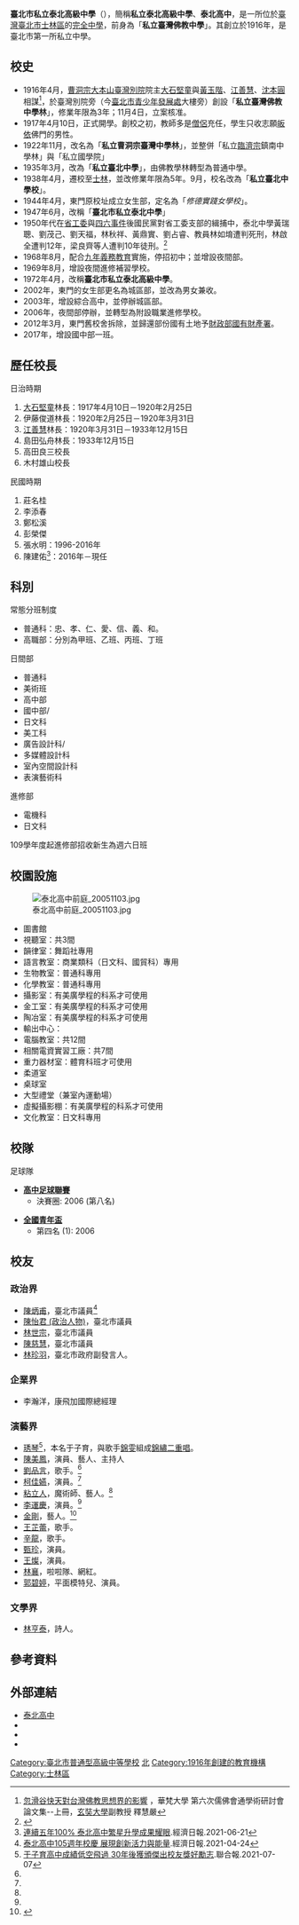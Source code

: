 {{Infobox_School
|name = 臺北市私立泰北高級中學
|other_name = Taipei Private Taibei High School
|logo = [[File:泰北高中校徽.png|250px]]
|image = [[File:Taibei_High_School_main_gate_20180519.jpg|250px]]
|image_caption = 泰北高中大門
|motto = 精、勤、誠、毅
|established = 1916年私立臺灣佛教中學林
|type = 私立[[完全中學|完全中學]]<br>[[技術型高級中等學校|技術型高級中等學校]]
|grades = 國一到國三<br>高一到高三
|principal = 陳建佑
|postcode = 111005
|address = {{flagicon|TWN}}[[臺北市|臺北市]][[士林區|士林區]]福林路240號
|website = {{url|http://webnew.tpsh.tp.edu.tw}}
|area = 24,777平方公尺<ref name="high_school_data_109">{{Cite web|url=https://depart.moe.edu.tw/eD4500/News_Content.aspx?n=48EBDB3B9D51F2B8&sms=F78B10654B1FDBB5&s=FB5F758C2022DD39|title=高級中等學校概況統計 (109學年度)|author=中華民國教育部統計處|language=zh-tw|accessdate=2022-02-26}}</ref>
|gender = [[男女合校|男女合校]]
|faculty = 67人<ref name="high_school_data_109"/>
|staff = 15人<ref name="high_school_data_109"/>
|enrollment = 國中部69人<br>高中部667人<br>進修部46人<ref name="high_school_data_109"/>
|classes = 國中部3班<br>高中部24班<br>進修部3班<ref name="high_school_data_109"/>
|number = +8862-2882-5560
|district=[[臺北市|臺北市]][[士林區|士林區]]
|coordinates=
}}

'''臺北市私立泰北高級中學'''（{{lang-en|Private Taibei Senior High School}}），簡稱'''私立泰北高級中學'''、'''泰北高中'''，是一所位於[[臺灣|臺灣]][[臺北市|臺北市]][[士林區|士林區]]的[[完全中學|完全中學]]，前身為「'''私立臺灣佛教中學'''」。其創立於1916年，是臺北市第一所私立中學。

== 校史 ==
*1916年4月，[[曹洞宗|曹洞宗]][[曹洞宗大本山臺灣別院鐘|大本山臺灣別院]]院主[[大石堅童|大石堅童]]與[[黃玉階|黃玉階]]、[[江善慧|江善慧]]、[[沈本圓|沈本圓]]相謀<ref>[http://buddhism.lib.ntu.edu.tw/FULLTEXT/JR-HFU/nx020898.htm 忽滑谷快天對台灣佛教思想界的影響] {{Wayback|url=http://buddhism.lib.ntu.edu.tw/FULLTEXT/JR-HFU/nx020898.htm |date=20181003160429 }}，華梵大學 第六次儒佛會通學術研討會論文集--上冊，[[玄奘大學|玄奘大學]]副教授 釋慧嚴</ref>，於臺灣別院旁（今[[臺北市青少年發展處|臺北市青少年發展處]]大樓旁）創設「'''私立臺灣佛教中學林'''」，修業年限為3年；11月4日，立案核准。
*1917年4月10日，正式開學。創校之初，教師多是[[僧侶|僧侶]]充任，學生只收志願[[皈依|皈依]]佛門的男性。
*1922年11月，改名為「'''私立曹洞宗臺灣中學林'''」，並整併「私立[[臨濟宗|臨濟宗]]鎮南中學林」與「私立國學院」
*1935年3月，改為「'''私立臺北中學'''」，由佛教學林轉型為普通中學。
*1938年4月，遷校至[[士林區|士林]]，並改修業年限為5年。9月，校名改為「'''私立臺北中學校'''」。
*1944年4月，東門原校址成立女生部，定名為「''修德實踐女學校''」。
*1947年6月，改稱「'''臺北市私立泰北中學'''」
*1950年代在[[省工委|省工委]]與[[四六事件|四六事件]]後國民黨對省工委支部的緝捕中，泰北中學黃瑞聰、劉茂己、劉天福，林秋祥、黃鼎實、劉占睿、教員林如堉遭判死刑，林啟全遭判12年，梁良齊等人遭判10年徒刑。<ref>{{Cite web |url=http://ios20.asdc.tw/e1_46/ |title=省工委與四六事件 |access-date=2017-01-21 |archive-url=https://web.archive.org/web/20170202011158/http://ios20.asdc.tw/e1_46/ |archive-date=2017-02-02 |dead-url=yes }}</ref>
*1968年8月，配合[[九年義務教育|九年義務教育]]實施，停招初中；並增設夜間部。
*1969年8月，增設夜間進修補習學校。
*1972年4月，改稱'''臺北市私立泰北高級中學'''。
*2002年，東門的女生部更名為城區部，並改為男女兼收。
*2003年，增設綜合高中，並停辦城區部。
*2006年，夜間部停辦，並轉型為附設職業進修學校。
*2012年3月，東門舊校舍拆除，並歸還部份國有土地予[[財政部國有財產署|財政部國有財產署]]。
*2017年，增設國中部一班。

== 歷任校長 ==
;日治時期
#[[大石堅童|大石堅童]]林長：1917年4月10日－1920年2月25日
#伊藤俊道林長：1920年2月25日－1920年3月31日
#[[江善慧|江善慧]]林長：1920年3月31日－1933年12月15日
#島田弘舟林長：1933年12月15日
#高田良三校長
#木村雄山校長

;民國時期
#莊名桂
#李添春
#鄭松溪
#彭榮傑
#張水明：1996-2016年
#陳建佑<ref>[https://money.udn.com/money/amp/story/5723/5547444 連續五年100% 泰北高中繁星升學成果耀眼].經濟日報.2021-06-21</ref>：2016年－現任

== 科別 ==
;常態分班制度
*普通科：忠、孝、仁、愛、信、義、和。
*高職部：分別為甲班、乙班、丙班、丁班

;日間部
*普通科
*美術班
*高中部
*國中部/
*日文科
*美工科
*廣告設計科/
*多媒體設計科
*室內空間設計科
*表演藝術科

;進修部
*電機科
*日文科
109學年度起進修部招收新生為週六日班

== 校園設施 ==
[[File:泰北高中前庭_20051103.jpg|thumb]]

*圖書館
*視聽室：共3間
*韻律室：舞蹈社專用
*語言教室：商業類科（日文科、國貿科）專用
*生物教室：普通科專用
*化學教室：普通科專用
*攝影室：有美廣學程的科系才可使用
*金工室：有美廣學程的科系才可使用
*陶冶室：有美廣學程的科系才可使用
*輸出中心：
*電腦教室：共12間
*相關電資實習工廠：共7間
*重力器材室：體育科班才可使用
*柔道室
*桌球室
*大型禮堂（兼室內運動場）
*虛擬攝影棚：有美廣學程的科系才可使用
*文化教室：日文科專用

== 校隊 ==
;足球隊
{{Infobox Football club
| clubname   = 泰北高中足球隊
| image      =
| fullname   = 臺北市私立泰北高級中學
| nickname   = 
| shortname  = 泰北
| founded    = 
| dissolved  = 
| ground     = 臺北市私立泰北高級中學<br/>[[臺北市|臺北市]], [[士林區|士林區]]
| capacity   = N/A
| chairman   = 
| mgrtitle   = 教練
| manager    = [[陳皇恩|陳皇恩]]
| league     = [[高中足球聯賽|高中足球聯賽]]
| season     = [[2006年台灣高中足球聯賽|2006]]
| position   = 第八名
| pattern_la1=_whiteshoulders|pattern_b1=_thinwhitesides|pattern_ra1=_whiteshoulders
| leftarm1=0000FF|body1=0000FF|rightarm1=0000FF|shorts1=000000|socks1=000000|
| pattern_la2=|pattern_b2=|pattern_ra2=
| leftarm2=|body2=|rightarm2=|shorts2=|socks2=|
}}

* '''[[高中足球聯賽|高中足球聯賽]]'''
** 決賽圈: 2006 (第八名)

* '''[[全國青年盃|全國青年盃]]'''
** 第四名 (1): 2006

== 校友 ==
{{maincat|臺北市私立泰北高級中學校友}}

=== 政治界 ===
*[[陳炳甫|陳炳甫]]，臺北市議員<ref>[https://money.udn.com/money/amp/story/5723/5411996 泰北高中105週年校慶 展現創新活力與能量].經濟日報.2021-04-24</ref>
*[[陳怡君_(政治人物)|陳怡君 (政治人物)]]，臺北市議員
*[[林世宗|林世宗]]，臺北市議員
*[[陳慈慧|陳慈慧]]，臺北市議員
*[[林珍羽|林珍羽]]，臺北市政府副發言人。

=== 企業界 ===
*李瀚洋，康飛加國際總經理

=== 演藝界 ===
*[[琇琴|琇琴]]<ref>[https://stars.udn.com/star/amp/story/10091/5584640 于子育高中成績低空飛過 30年後獲頒傑出校友獎好勵志].聯合報.2021-07-07</ref>，本名于子育，與歌手[[錦雯|錦雯]]組成[[錦繡二重唱|錦繡二重唱]]。
*[[陳美鳳|陳美鳳]]，演員、藝人、主持人
*[[劉品言|劉品言]]，歌手。<ref name="校友"/>
*[[柯佳嬿|柯佳嬿]]，演員。<ref name="校友"/>
*[[粘立人|粘立人]]，魔術師、藝人。<ref name="校友"/>
*[[李運慶|李運慶]]，演員。<ref name="校友"/>
*[[金剛_(藝人)|金剛]]，藝人。<ref name="校友">{{cite web |url=http://archive.ph/3by33 |title=臺北市99至101學年度公私立高級中學校務評鑑 自我評鑑報告 |last= |first= |date=2012-1 |website= |publisher=臺北市私立泰北高級中學 |access-date=2019-12-20}}</ref>
*[[王芷蕾|王芷蕾]]，歌手。
*[[辛龍|辛龍]]，歌手。
*[[甄珍|甄珍]]，演員。
*[[王燦|王燦]]，演員。
*[[林襄|林襄]]，啦啦隊、網紅。
*[[郭碧婷|郭碧婷]]，平面模特兒、演員。

=== 文學界 ===
*[[林亨泰|林亨泰]]，詩人。

== 參考資料 ==
{{reflist}}

==外部連結==
{{Commonscat|Private Taibei Senior High School}}
* [http://webnew.tpsh.tp.edu.tw/ 泰北高中]
* {{facebook|friend.tpsh.tp.edu.tw|泰北高中}}
* {{instagram|tpsh1916|泰北高中}}
* {{youtube|channel=UCe-Hr3GJY-85riXBvyUKz2A|泰北高中}}

{{臺北市高級中等學校}}
{{臺灣日治時期舊制中學校}}

[[Category:臺北市普通型高級中等學校|Category:臺北市普通型高級中等學校]]
[[Category:臺灣私立普通型高級中等學校|北]]
[[Category:1916年創建的教育機構|Category:1916年創建的教育機構]]
[[Category:士林區|Category:士林區]]